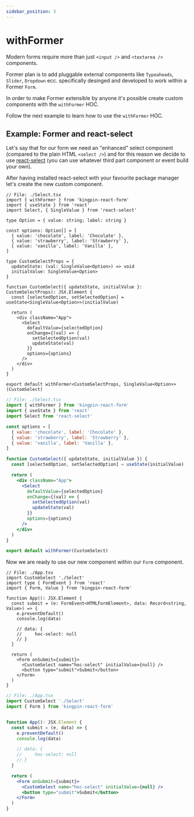 ```yaml
---
sidebar_position: 3
---
```



# withFormer

Modern forms require more than just `<input />` and `<textarea />` components.

Former plan is to add pluggable external components like `Typeaheads`, `Slider`, `Dropdown` ecc.
specifically desinged and developed to work within a Former `Form`.

In order to make Former extensible by anyone it's possible create custom
components with the `withFormer` HOC.

Follow the next example to learn how to use the `withFormer` HOC.

## Example: Former and react-select

Let's say that for our form we need an "enhanced" select component (compared to the plain HTML `<select />`)
and for this reason we decide to use [react-select](https://github.com/jedwatson/react-select) (you can use
whatever third part component or event build your own).

After having installed react-select with your favourite package manager let's create the new custom component.

<Tabs>
<TabItem value="typescript" label="Typescript">

```tsx
// File: ./Select.tsx
import { withFormer } from 'kingpin-react-form'
import { useState } from 'react'
import Select, { SingleValue } from 'react-select'

type Option = { value: string; label: string }

const options: Option[] = [
  { value: 'chocolate', label: 'Chocolate' },
  { value: 'strawberry', label: 'Strawberry' },
  { value: 'vanilla', label: 'Vanilla' },
]

type CustomSelectProps = {
  updateState: (val: SingleValue<Option>) => void
  initialValue: SingleValue<Option>
}

function CustomSelect({ updateState, initialValue }: CustomSelectProps): JSX.Element {
  const [selectedOption, setSelectedOption] = useState<SingleValue<Option>>(initialValue)

  return (
    <div className="App">
      <Select
        defaultValue={selectedOption}
        onChange={(val) => {
          setSelectedOption(val)
          updateState(val)
        }}
        options={options}
      />
    </div>
  )
}

export default withFormer<CustomSelectProps, SingleValue<Option>>(CustomSelect)
```

</TabItem>
<TabItem value="javascript" label="Javascript">

```jsx
// File: ./Select.tsx
import { withFormer } from 'kingpin-react-form'
import { useState } from 'react'
import Select from 'react-select'

const options = [
  { value: 'chocolate', label: 'Chocolate' },
  { value: 'strawberry', label: 'Strawberry' },
  { value: 'vanilla', label: 'Vanilla' },
]

function CustomSelect({ updateState, initialValue }) {
  const [selectedOption, setSelectedOption] = useState(initialValue)

  return (
    <div className="App">
      <Select
        defaultValue={selectedOption}
        onChange={(val) => {
          setSelectedOption(val)
          updateState(val)
        }}
        options={options}
      />
    </div>
  )
}

export default withFormer(CustomSelect)
```

</TabItem>
</Tabs>

Now we are ready to use our new component within our `Form` component.

<Tabs>
<TabItem value="typescript" label="Typescript">

```tsx
// File: ./App.tsx
import CustomSelect './Select'
import type { FormEvent } from 'react'
import { Form, Value } from 'kingpin-react-form'

function App(): JSX.Element {
  const submit = (e: FormEvent<HTMLFormElement>, data: Record<string, Value>) => {
    e.preventDefault()
    console.log(data)

    // data: {
    //     hoc-select: null
    // }
  }

  return (
    <Form onSubmit={submit}>
      <CustomSelect name="hoc-select" initialValue={null} />
      <button type="submit">Submit</button>
    </Form>
  )
}

```

</TabItem>
<TabItem value="javascript" label="Javascript">

```jsx
// File: ./App.tsx
import CustomSelect './Select'
import { Form } from 'kingpin-react-form'


function App(): JSX.Element {
  const submit = (e, data) => {
    e.preventDefault()
    console.log(data)

    // data: {
    //     hoc-select: null
    // }
  }

  return (
    <Form onSubmit={submit}>
      <CustomSelect name="hoc-select" initialValue={null} />
      <button type="submit">Submit</button>
    </Form>
  )
}
```

</TabItem>
</Tabs>

